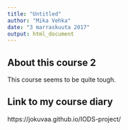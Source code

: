 ```yaml
---
title: "Untitled"
author: "Mika Vehka"
date: "3 marraskuuta 2017"
output: html_document
---
```

## About this course 2

This course seems to be quite tough.

## Link to my course diary

https://jokuvaa.github.io/IODS-project/